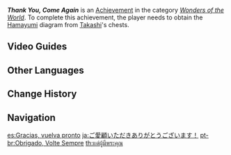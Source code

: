 {{Achievement Infobox
|id           = 81122
|order id     = 1118
|category     = Wonders of the World
|description  = Obtain the grand prize from [[Takashi]]'s chests.
|requirements = Obtain the [[Hamayumi]] diagram from Takashi's chests.
|primogems    = 5
|tracking     = 
|hidden       = 1
|topic        = 
|type         = Exploration
}}
'''''Thank You, Come Again''''' is an [[Achievement]] in the category ''[[Wonders of the World]]''. To complete this achievement, the player needs to obtain the [[Hamayumi]] diagram from [[Takashi]]'s chests.
<!--
==Trivia==
-->
==Video Guides==
{{EVT
|video1   = https://youtu.be/G12B_GAyz-g
|caption1 = "Thank You, Come Again" Achievement Guide
}}

==Other Languages==
{{Other Languages
|en      = Thank You, Come Again
|zhs     = 承蒙惠顾
|zhs_rm  = Chéngmēng Huìgù
|zht     = 承蒙惠顧
|zht_rm  = Chéngmēng Huìgù
|zh_tl   = To Be Granted One's Patronage
|ja      = ご愛顧いただきありがとうございます！
|ja_rm   = Go-aiko Itadaki Arigatou Gozaimasu!
|ja_tl   = Thank You for Your Patronage!
|ko      = 감사합니다, 또 오세요
|ko_tl   = Thank You, Come Again
|es      = Gracias, vuelva pronto
|es_tl   = Thank You, Come Back Soon
|fr      = Merci et à la prochaine
|fr_tl   = Thank You and See You Next Time
|ru      = Спасибо, и приходите ещё
|ru_tl   = Thank You, and Come Again
|th      = แด่ผู้มีพระคุณ
|th_rm   = 
|th_tl   = 
|vi      = Nhờ Được Chiếu Cố
|vi_tl   = 
|de      = Danke, komm bald wieder
|de_tl   = Thank you, come back soon
|id      = Terima Kasih, Silakan Datang Kembali
|id_tl   = Thank You, Please Come Back Again
|pt      = Obrigado, Volte Sempre
|pt_tl   = 
|tr      = Teşekkürler, Yine Bekleriz
|tr_tl   = Thanks, We'll Be Waiting Again
|it      = Grazie, torna presto!
|it_tl   = 
}}

==Change History==
{{Change History|2.0}}
<!--
==References==
{{Reflist}}
-->
==Navigation==
{{Achievement Navbox|Wonders of the World|Exploration}}

[[es:Gracias, vuelva pronto]]
[[ja:ご愛顧いただきありがとうございます！]]
[[pt-br:Obrigado, Volte Sempre]]
[[th:แด่ผู้มีพระคุณ]]
